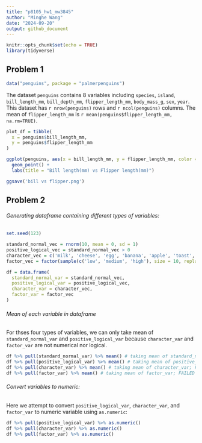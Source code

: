 ```yaml
---
title: "p8105_hw1_mw3845"
author: "Minghe Wang"
date: "2024-09-20"
output: github_document
---
```


```r
knitr::opts_chunk$set(echo = TRUE)
library(tidyverse)
```

## Problem 1

```r
data("penguins", package = "palmerpenguins")
```

The dataset `penguins` contains 8 variables including `species`, `island`, `bill_length_mm`, `bill_depth_mm`, `flipper_length_mm`, `body_mass_g`, `sex`, `year`. This dataset has `r nrow(penguins)` rows and `r ncol(penguins)` columns. The mean of `flipper_length_mm` is `r mean(penguins$flipper_length_mm, na.rm=TRUE)`.

```r
plot_df = tibble(
  x = penguins$bill_length_mm,
  y = penguins$flipper_length_mm
)

ggplot(penguins, aes(x = bill_length_mm, y = flipper_length_mm, color = species)) + 
  geom_point() +
  labs(title = "Bill length(mm) vs Flipper length(mm)")

ggsave('bill vs flipper.png')
```
## Problem 2

###### Generating dataframe containing different types of variables:
```r
set.seed(123)

standard_normal_vec = rnorm(10, mean = 0, sd = 1)
positive_logical_vec = standard_normal_vec > 0
character_vec = c('milk', 'cheese', 'egg', 'banana', 'apple', 'toast', 'orange juice', 'peanut butter', 'cucumber',  'coffee')
factor_vec = factor(sample(c('low', 'medium', 'high'), size = 10, replace = TRUE))

df = data.frame(
  standard_normal_var = standard_normal_vec,
  positive_logical_var = positive_logical_vec,
  character_var = character_vec,
  factor_var = factor_vec
)
```

###### Mean of each variable in dataframe

For thses four types of variables, we can only take mean of `standard_normal_var` and `positive_logical_var` because `character_var` and `factor_var` are not numerical nor logical.

```r
df %>% pull(standard_normal_var) %>% mean() # taking mean of standard_normal_var
df %>% pull(positive_logical_var) %>% mean() # taking mean of positive_logical_var
df %>% pull(character_var) %>% mean() # taking mean of character_var; FAILED
df %>% pull(factor_var) %>% mean() # taking mean of factor_var; FAILED
```

###### Convert variables to numeric:

Here we attempt to convert `positive_logical_var`, `character_var`, and `factor_var` to numeric variable using `as.numeric`:

```r
df %>% pull(positive_logical_var) %>% as.numeric()
df %>% pull(character_var) %>% as.numeric()
df %>% pull(factor_var) %>% as.numeric()
```